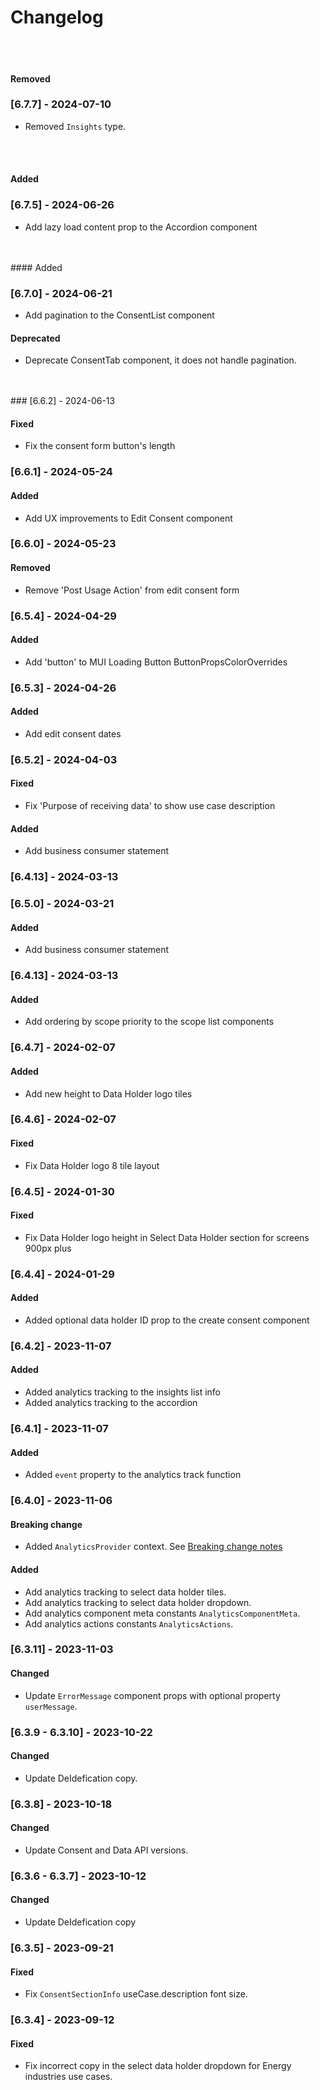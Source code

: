 
<Meta title="Changelog" />

# Changelog

<br />
<br />

#### Removed

### [6.7.7] - 2024-07-10

- Removed `Insights` type.

<br />
<br />

#### Added

### [6.7.5] - 2024-06-26

- Add lazy load content prop to the Accordion component

<br />
<br />
#### Added

### [6.7.0] - 2024-06-21

- Add pagination to the ConsentList component

#### Deprecated

- Deprecate ConsentTab component, it does not handle pagination.

<br />
<br />
### [6.6.2] - 2024-06-13

#### Fixed

- Fix the consent form button's length

### [6.6.1] - 2024-05-24

#### Added

- Add UX improvements to Edit Consent component

### [6.6.0] - 2024-05-23

#### Removed

- Remove 'Post Usage Action' from edit consent form

### [6.5.4] - 2024-04-29

#### Added

- Add 'button' to MUI Loading Button ButtonPropsColorOverrides

### [6.5.3] - 2024-04-26

#### Added

- Add edit consent dates

### [6.5.2] - 2024-04-03

#### Fixed

- Fix 'Purpose of receiving data' to show use case description

#### Added

- Add business consumer statement

### [6.4.13] - 2024-03-13

### [6.5.0] - 2024-03-21

#### Added

- Add business consumer statement

### [6.4.13] - 2024-03-13

#### Added

- Add ordering by scope priority to the scope list components

### [6.4.7] - 2024-02-07

#### Added

- Add new height to Data Holder logo tiles

### [6.4.6] - 2024-02-07

#### Fixed

- Fix Data Holder logo 8 tile layout

### [6.4.5] - 2024-01-30

#### Fixed

- Fix Data Holder logo height in Select Data Holder section for screens 900px plus

### [6.4.4] - 2024-01-29

#### Added

- Added optional data holder ID prop to the create consent component

### [6.4.2] - 2023-11-07

#### Added

- Added analytics tracking to the insights list info
- Added analytics tracking to the accordion

### [6.4.1] - 2023-11-07

#### Added

- Added `event` property to the analytics track function

### [6.4.0] - 2023-11-06

#### Breaking change

- Added `AnalyticsProvider` context. See [Breaking change notes](/story/breaking-change-notes--page)

#### Added

- Add analytics tracking to select data holder tiles.
- Add analytics tracking to select data holder dropdown.
- Add analytics component meta constants `AnalyticsComponentMeta`.
- Add analytics actions constants `AnalyticsActions`.

### [6.3.11] - 2023-11-03

#### Changed

- Update `ErrorMessage` component props with optional property `userMessage`.

### [6.3.9 - 6.3.10] - 2023-10-22

#### Changed

- Update DeIdefication copy.

### [6.3.8] - 2023-10-18

#### Changed

- Update Consent and Data API versions.

### [6.3.6 - 6.3.7] - 2023-10-12

#### Changed

- Update DeIdefication copy

### [6.3.5] - 2023-09-21

#### Fixed

- Fix `ConsentSectionInfo` useCase.description font size.

### [6.3.4] - 2023-09-12

#### Fixed

- Fix incorrect copy in the select data holder dropdown for Energy industries use cases.
